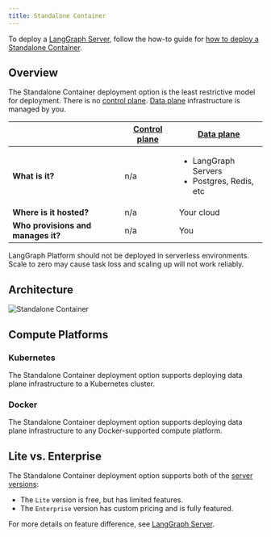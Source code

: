 ```yaml
---
title: Standalone Container
---
```


To deploy a [LangGraph Server](../concepts/langgraph_server), follow the how-to guide for [how to deploy a Standalone Container](../cloud/deployment/standalone_container).

## Overview

The Standalone Container deployment option is the least restrictive model for deployment. There is no [control plane](./langgraph_control_plane). [Data plane](./langgraph_data_plane) infrastructure is managed by you.

|                   | [Control plane](../concepts/langgraph_control_plane) | [Data plane](../concepts/langgraph_data_plane) |
|-------------------|-------------------|------------|
| **What is it?** | n/a | <ul><li>LangGraph Servers</li><li>Postgres, Redis, etc</li></ul> |
| **Where is it hosted?** | n/a | Your cloud |
| **Who provisions and manages it?** | n/a | You |

<Warning>
  LangGraph Platform should not be deployed in serverless environments. Scale to zero may cause task loss and scaling up will not work reliably.
</Warning>

## Architecture

![Standalone Container](./img/langgraph_platform_deployment_architecture.png)

## Compute Platforms

### Kubernetes

The Standalone Container deployment option supports deploying data plane infrastructure to a Kubernetes cluster.

### Docker

The Standalone Container deployment option supports deploying data plane infrastructure to any Docker-supported compute platform.

## Lite vs. Enterprise

The Standalone Container deployment option supports both of the [server versions](../concepts/langgraph_server#langgraph-server):

* The `Lite` version is free, but has limited features.
* The `Enterprise` version has custom pricing and is fully featured.

For more details on feature difference, see [LangGraph Server](../concepts/langgraph_server#server-versions).
